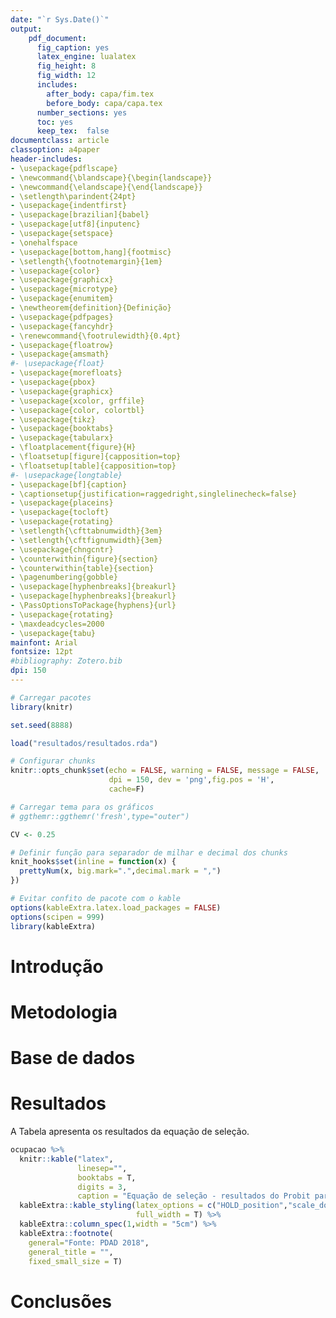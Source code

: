 ```yaml
---
date: "`r Sys.Date()`"
output:
    pdf_document:
      fig_caption: yes
      latex_engine: lualatex
      fig_height: 8
      fig_width: 12
      includes:
        after_body: capa/fim.tex
        before_body: capa/capa.tex
      number_sections: yes
      toc: yes
      keep_tex:  false
documentclass: article
classoption: a4paper
header-includes:
- \usepackage{pdflscape}
- \newcommand{\blandscape}{\begin{landscape}}
- \newcommand{\elandscape}{\end{landscape}}
- \setlength\parindent{24pt}
- \usepackage{indentfirst}
- \usepackage[brazilian]{babel}
- \usepackage[utf8]{inputenc}
- \usepackage{setspace}
- \onehalfspace
- \usepackage[bottom,hang]{footmisc}
- \setlength{\footnotemargin}{1em}
- \usepackage{color}
- \usepackage{graphicx}
- \usepackage{microtype}
- \usepackage{enumitem}
- \newtheorem{definition}{Definição}
- \usepackage{pdfpages}
- \usepackage{fancyhdr}
- \renewcommand{\footrulewidth}{0.4pt}
- \usepackage{floatrow}
- \usepackage{amsmath}
#- \usepackage{float}
- \usepackage{morefloats}
- \usepackage{pbox}
- \usepackage{graphicx}
- \usepackage{xcolor, grffile}
- \usepackage{color, colortbl}
- \usepackage{tikz}
- \usepackage{booktabs}
- \usepackage{tabularx}
- \floatplacement{figure}{H}
- \floatsetup[figure]{capposition=top}
- \floatsetup[table]{capposition=top}
#- \usepackage{longtable}
- \usepackage[bf]{caption}
- \captionsetup{justification=raggedright,singlelinecheck=false}
- \usepackage{placeins}
- \usepackage{tocloft}
- \usepackage{rotating}
- \setlength{\cfttabnumwidth}{3em}
- \setlength{\cftfignumwidth}{3em}
- \usepackage{chngcntr}
- \counterwithin{figure}{section}
- \counterwithin{table}{section}
- \pagenumbering{gobble}
- \usepackage[hyphenbreaks]{breakurl}
- \usepackage[hyphenbreaks]{breakurl}
- \PassOptionsToPackage{hyphens}{url}
- \usepackage{rotating}
- \maxdeadcycles=2000
- \usepackage{tabu}
mainfont: Arial
fontsize: 12pt
#bibliography: Zotero.bib
dpi: 150
---
```



\newpage

\listoffigures

\newpage

\listoftables


\newpage
\pagenumbering{arabic}

\fancyhead[L]{}

\fancyhead[C]{}

\fancyhead[R]{Salario feminino no Distrito Federal segundo a PDAD 2018}

\fancyfoot[R]{\textbf{\thepage}}


\fancyfoot[L]{Nota Técnica\hspace{7pt}|\hspace{7pt}Dieps -- Codeplan\hspace{7pt}|\hspace{7pt}`r tools::toTitleCase(as.character(lubridate::month(Sys.Date(),label=T,abbr=F)))`\hspace{7pt}|\hspace{7pt}`r lubridate::year(Sys.Date())`}

\fancyfoot[C]{}

\pagestyle{fancy}

```r
# Carregar pacotes
library(knitr)

set.seed(8888)

load("resultados/resultados.rda")

# Configurar chunks
knitr::opts_chunk$set(echo = FALSE, warning = FALSE, message = FALSE,
                      dpi = 150, dev = 'png',fig.pos = 'H',
                      cache=F)

# Carregar tema para os gráficos
# ggthemr::ggthemr('fresh',type="outer")

CV <- 0.25

# Definir função para separador de milhar e decimal dos chunks
knit_hooks$set(inline = function(x) {
  prettyNum(x, big.mark=".",decimal.mark = ",")
})

# Evitar confito de pacote com o kable
options(kableExtra.latex.load_packages = FALSE)
options(scipen = 999)
library(kableExtra)
```

# Introdução

# Metodologia

# Base de dados 


# Resultados

A Tabela \ref{tab:reg.ocup} apresenta os resultados da equação de seleção.

```r
ocupacao %>% 
  knitr::kable("latex",
               linesep="",
               booktabs = T,
               digits = 3,
               caption = "Equação de seleção - resultados do Probit para situação ocupacional") %>%
  kableExtra::kable_styling(latex_options = c("HOLD_position","scale_down"),
                            full_width = T) %>%
  kableExtra::column_spec(1,width = "5cm") %>% 
  kableExtra::footnote(
    general="Fonte: PDAD 2018",
    general_title = "",
    fixed_small_size = T)
```


# Conclusões
